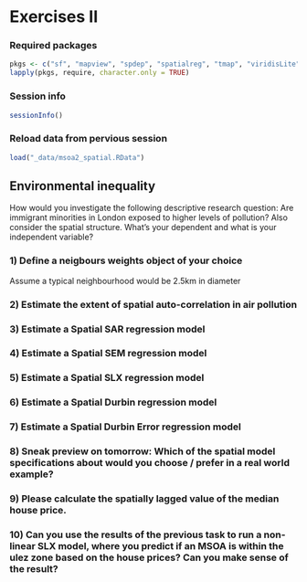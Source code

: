 \newcommand{\Exp}{\mathrm{E}}
\newcommand\given[1][]{\:#1\vert\:}
\newcommand{\Cov}{\mathrm{Cov}}
\newcommand{\Var}{\mathrm{Var}}
\newcommand{\rank}{\mathrm{rank}}
\newcommand{\bm}[1]{\boldsymbol{\mathbf{#1}}}

# Exercises II

### Required packages {.unnumbered}

```r
pkgs <- c("sf", "mapview", "spdep", "spatialreg", "tmap", "viridisLite") # note: load spdep first, then spatialreg
lapply(pkgs, require, character.only = TRUE)

```

### Session info {.unnumbered}

```r
sessionInfo()

```

### Reload data from pervious session {.unnumbered}

```r
load("_data/msoa2_spatial.RData")
```


## Environmental inequality

How would you investigate the following descriptive research question: Are immigrant minorities in London exposed to higher levels of pollution? Also consider the spatial structure. What's your dependent and what is your independent variable?

### 1) Define a neigbours weights object of your choice {.unnumbered}

Assume a typical neighbourhood would be 2.5km in diameter



### 2) Estimate the extent of spatial auto-correlation in air pollution {.unnumbered}



### 3) Estimate a Spatial SAR regression model {.unnumbered}



### 4) Estimate a Spatial SEM regression model {.unnumbered}



### 5) Estimate a Spatial SLX regression model {.unnumbered}



### 6) Estimate a Spatial Durbin regression model {.unnumbered}



### 7) Estimate a Spatial Durbin Error regression model {.unnumbered}



### 8) Sneak preview on tomorrow: Which of the spatial model specifications about would you choose / prefer in a real world example?


### 9) Please calculate the spatially lagged value of the median house price.



### 10) Can you use the results of the previous task to run a non-linear SLX model, where you predict if an MSOA is within the ulez zone based on the house prices? Can you make sense of the result?


